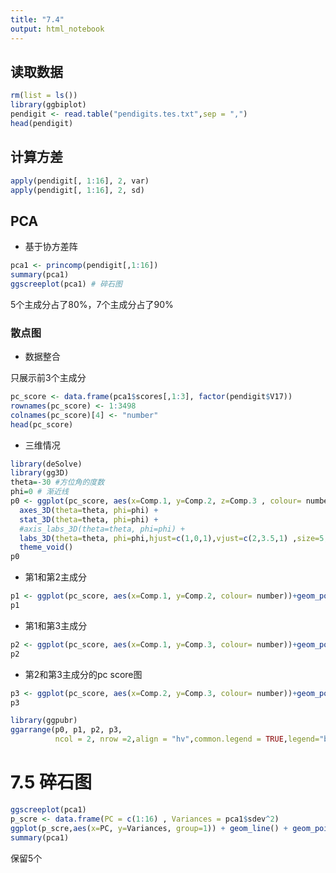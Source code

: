 ---
title: "7.4"
output: html_notebook
---



## 读取数据

```{r}
rm(list = ls())
library(ggbiplot)
pendigit <- read.table("pendigits.tes.txt",sep = ",")
head(pendigit)
```

## 计算方差

```{r}
apply(pendigit[, 1:16], 2, var)
apply(pendigit[, 1:16], 2, sd)
```

## PCA

* 基于协方差阵

```{r}
pca1 <- princomp(pendigit[,1:16])
summary(pca1)
ggscreeplot(pca1) # 碎石图
```

5个主成分占了80%，7个主成分占了90%

### 散点图

* 数据整合

只展示前3个主成分

```{r}
pc_score <- data.frame(pca1$scores[,1:3], factor(pendigit$V17))
rownames(pc_score) <- 1:3498
colnames(pc_score)[4] <- "number"
head(pc_score)
```

* 三维情况

```{r}
library(deSolve)
library(gg3D)
theta=-30 #方位角的度数
phi=0 # 渐近线
p0 <- ggplot(pc_score, aes(x=Comp.1, y=Comp.2, z=Comp.3 , colour= number)) + 
  axes_3D(theta=theta, phi=phi) + 
  stat_3D(theta=theta, phi=phi) + 
  #axis_labs_3D(theta=theta, phi=phi) +
  labs_3D(theta=theta, phi=phi,hjust=c(1,0,1),vjust=c(2,3.5,1) ,size=5, labs = c("Comp.1", "Comp.2", "Comp.3")) + 
  theme_void()
p0


```


* 第1和第2主成分

```{r}
p1 <- ggplot(pc_score, aes(x=Comp.1, y=Comp.2, colour= number))+geom_point()
p1
```

* 第1和第3主成分

```{r}
p2 <- ggplot(pc_score, aes(x=Comp.1, y=Comp.3, colour= number))+geom_point()
p2
```

* 第2和第3主成分的pc score图

```{r}
p3 <- ggplot(pc_score, aes(x=Comp.2, y=Comp.3, colour= number))+geom_point()
p3
```


```{r}
library(ggpubr)
ggarrange(p0, p1, p2, p3,
          ncol = 2, nrow =2,align = "hv",common.legend = TRUE,legend="bottom")
```


# 7.5 碎石图

```{r}
ggscreeplot(pca1)
p_scre <- data.frame(PC = c(1:16) , Variances = pca1$sdev^2)
ggplot(p_scre,aes(x=PC, y=Variances, group=1)) + geom_line() + geom_point(size=2)
summary(pca1)
```

保留5个